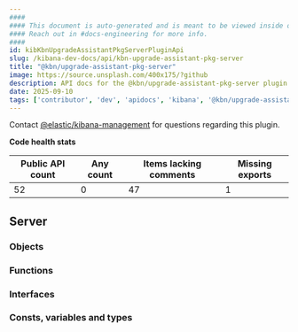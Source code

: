 ```yaml
---
####
#### This document is auto-generated and is meant to be viewed inside our experimental, new docs system.
#### Reach out in #docs-engineering for more info.
####
id: kibKbnUpgradeAssistantPkgServerPluginApi
slug: /kibana-dev-docs/api/kbn-upgrade-assistant-pkg-server
title: "@kbn/upgrade-assistant-pkg-server"
image: https://source.unsplash.com/400x175/?github
description: API docs for the @kbn/upgrade-assistant-pkg-server plugin
date: 2025-09-10
tags: ['contributor', 'dev', 'apidocs', 'kibana', '@kbn/upgrade-assistant-pkg-server']
---
```




Contact [@elastic/kibana-management](https://github.com/orgs/elastic/teams/kibana-management) for questions regarding this plugin.

**Code health stats**

| Public API count  | Any count | Items lacking comments | Missing exports |
|-------------------|-----------|------------------------|-----------------|
| 52 | 0 | 47 | 1 |

## Server

### Objects
<DocDefinitionList data={kbnUpgradeAssistantPkgServerObj.server.objects}/>

### Functions
<DocDefinitionList data={kbnUpgradeAssistantPkgServerObj.server.functions}/>

### Interfaces
<DocDefinitionList data={kbnUpgradeAssistantPkgServerObj.server.interfaces}/>

### Consts, variables and types
<DocDefinitionList data={kbnUpgradeAssistantPkgServerObj.server.misc}/>

